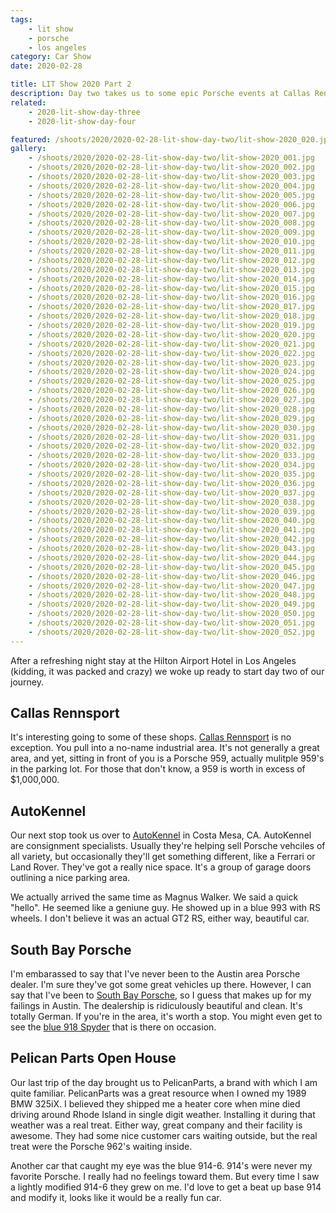 ```yaml
---
tags:
    - lit show
    - porsche
    - los angeles
category: Car Show
date: 2020-02-28

title: LIT Show 2020 Part 2
description: Day two takes us to some epic Porsche events at Callas Rennsport, Auto Kennel and Pelican Parts.
related:
    - 2020-lit-show-day-three
    - 2020-lit-show-day-four

featured: /shoots/2020/2020-02-28-lit-show-day-two/lit-show-2020_020.jpg
gallery:
    - /shoots/2020/2020-02-28-lit-show-day-two/lit-show-2020_001.jpg
    - /shoots/2020/2020-02-28-lit-show-day-two/lit-show-2020_002.jpg
    - /shoots/2020/2020-02-28-lit-show-day-two/lit-show-2020_003.jpg
    - /shoots/2020/2020-02-28-lit-show-day-two/lit-show-2020_004.jpg
    - /shoots/2020/2020-02-28-lit-show-day-two/lit-show-2020_005.jpg
    - /shoots/2020/2020-02-28-lit-show-day-two/lit-show-2020_006.jpg
    - /shoots/2020/2020-02-28-lit-show-day-two/lit-show-2020_007.jpg
    - /shoots/2020/2020-02-28-lit-show-day-two/lit-show-2020_008.jpg
    - /shoots/2020/2020-02-28-lit-show-day-two/lit-show-2020_009.jpg
    - /shoots/2020/2020-02-28-lit-show-day-two/lit-show-2020_010.jpg
    - /shoots/2020/2020-02-28-lit-show-day-two/lit-show-2020_011.jpg
    - /shoots/2020/2020-02-28-lit-show-day-two/lit-show-2020_012.jpg
    - /shoots/2020/2020-02-28-lit-show-day-two/lit-show-2020_013.jpg
    - /shoots/2020/2020-02-28-lit-show-day-two/lit-show-2020_014.jpg
    - /shoots/2020/2020-02-28-lit-show-day-two/lit-show-2020_015.jpg
    - /shoots/2020/2020-02-28-lit-show-day-two/lit-show-2020_016.jpg
    - /shoots/2020/2020-02-28-lit-show-day-two/lit-show-2020_017.jpg
    - /shoots/2020/2020-02-28-lit-show-day-two/lit-show-2020_018.jpg
    - /shoots/2020/2020-02-28-lit-show-day-two/lit-show-2020_019.jpg
    - /shoots/2020/2020-02-28-lit-show-day-two/lit-show-2020_020.jpg
    - /shoots/2020/2020-02-28-lit-show-day-two/lit-show-2020_021.jpg
    - /shoots/2020/2020-02-28-lit-show-day-two/lit-show-2020_022.jpg
    - /shoots/2020/2020-02-28-lit-show-day-two/lit-show-2020_023.jpg
    - /shoots/2020/2020-02-28-lit-show-day-two/lit-show-2020_024.jpg
    - /shoots/2020/2020-02-28-lit-show-day-two/lit-show-2020_025.jpg
    - /shoots/2020/2020-02-28-lit-show-day-two/lit-show-2020_026.jpg
    - /shoots/2020/2020-02-28-lit-show-day-two/lit-show-2020_027.jpg
    - /shoots/2020/2020-02-28-lit-show-day-two/lit-show-2020_028.jpg
    - /shoots/2020/2020-02-28-lit-show-day-two/lit-show-2020_029.jpg
    - /shoots/2020/2020-02-28-lit-show-day-two/lit-show-2020_030.jpg
    - /shoots/2020/2020-02-28-lit-show-day-two/lit-show-2020_031.jpg
    - /shoots/2020/2020-02-28-lit-show-day-two/lit-show-2020_032.jpg
    - /shoots/2020/2020-02-28-lit-show-day-two/lit-show-2020_033.jpg
    - /shoots/2020/2020-02-28-lit-show-day-two/lit-show-2020_034.jpg
    - /shoots/2020/2020-02-28-lit-show-day-two/lit-show-2020_035.jpg
    - /shoots/2020/2020-02-28-lit-show-day-two/lit-show-2020_036.jpg
    - /shoots/2020/2020-02-28-lit-show-day-two/lit-show-2020_037.jpg
    - /shoots/2020/2020-02-28-lit-show-day-two/lit-show-2020_038.jpg
    - /shoots/2020/2020-02-28-lit-show-day-two/lit-show-2020_039.jpg
    - /shoots/2020/2020-02-28-lit-show-day-two/lit-show-2020_040.jpg
    - /shoots/2020/2020-02-28-lit-show-day-two/lit-show-2020_041.jpg
    - /shoots/2020/2020-02-28-lit-show-day-two/lit-show-2020_042.jpg
    - /shoots/2020/2020-02-28-lit-show-day-two/lit-show-2020_043.jpg
    - /shoots/2020/2020-02-28-lit-show-day-two/lit-show-2020_044.jpg
    - /shoots/2020/2020-02-28-lit-show-day-two/lit-show-2020_045.jpg
    - /shoots/2020/2020-02-28-lit-show-day-two/lit-show-2020_046.jpg
    - /shoots/2020/2020-02-28-lit-show-day-two/lit-show-2020_047.jpg
    - /shoots/2020/2020-02-28-lit-show-day-two/lit-show-2020_048.jpg
    - /shoots/2020/2020-02-28-lit-show-day-two/lit-show-2020_049.jpg
    - /shoots/2020/2020-02-28-lit-show-day-two/lit-show-2020_050.jpg
    - /shoots/2020/2020-02-28-lit-show-day-two/lit-show-2020_051.jpg
    - /shoots/2020/2020-02-28-lit-show-day-two/lit-show-2020_052.jpg
---
```


After a refreshing night stay at the Hilton Airport Hotel in Los Angeles (kidding, it was packed and crazy) we woke up ready to start day two of our journey.

## Callas Rennsport

It's interesting going to some of these shops. [Callas Rennsport](https://www.callasrennsport.com/) is no exception. You pull into a no-name industrial area. It's not generally a great area, and yet, sitting in front of you is a Porsche 959, actually mulitple 959's in the parking lot. For those that don't know, a 959 is worth in excess of $1,000,000.

## AutoKennel

Our next stop took us over to [AutoKennel](https://autokennel.com/) in Costa Mesa, CA. AutoKennel are consignment specialists. Usually they're helping sell Porsche vehciles of all variety, but occasionally they'll get something different, like a Ferrari or Land Rover. They've got a really nice space. It's a group of garage doors outlining a nice parking area.

We actually arrived the same time as Magnus Walker. We said a quick "hello". He seemed like a geniune guy. He showed up in a blue 993 with RS wheels. I don't believe it was an actual GT2 RS, either way, beautiful car.

## South Bay Porsche

I'm embarassed to say that I've never been to the Austin area Porsche dealer. I'm sure they've got some great vehicles up there. However, I can say that I've been to [South Bay Porsche](https://www.porschesouthbay.com/), so I guess that makes up for my failings in Austin. The dealership is ridiculously beautiful and clean. It's totally German. If you're in the area, it's worth a stop. You might even get to see the [blue 918 Spyder](https://www.google.com/maps/place/Porsche+South+Bay/@33.899252,-118.3719878,3a,91.2y,90t/data=!3m8!1e2!3m6!1sAF1QipOf61b3wqAYxE4FzwpaDnv6tW4xnDLVMYIR2A3M!2e10!3e12!6shttps:%2F%2Flh5.googleusercontent.com%2Fp%2FAF1QipOf61b3wqAYxE4FzwpaDnv6tW4xnDLVMYIR2A3M%3Dw203-h135-k-no!7i1200!8i800!4m5!3m4!1s0x80dd4a56efd17825:0xa4516fa00e7a781a!8m2!3d33.898877!4d-118.371598) that is there on occasion.

## Pelican Parts Open House

Our last trip of the day brought us to PelicanParts, a brand with which I am quite familiar. PelicanParts was a great resource when I owned my 1989 BMW 325iX. I believed they shipped me a heater core when mine died driving around Rhode Island in single digit weather. Installing it during that weather was a real treat. Either way, great company and their facility is awesome. They had some nice customer cars waiting outside, but the real treat were the Porsche 962's waiting inside.

Another car that caught my eye was the blue 914-6. 914's were never my favorite Porsche. I really had no feelings toward them. But every time I saw a lightly modified 914-6 they grew on me. I'd love to get a beat up base 914 and modify it, looks like it would be a really fun car.
